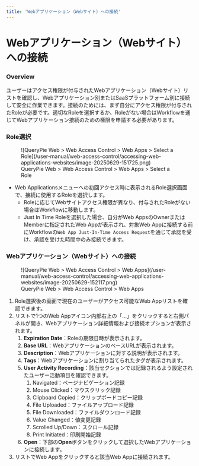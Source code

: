 ```yaml
---
title: 'Webアプリケーション（Webサイト）への接続'
---
```


# Webアプリケーション（Webサイト）への接続

### Overview

ユーザーはアクセス権限が付与されたWebアプリケーション（Webサイト）リストを確認し、Webアプリケーション別またはSaaSプラットフォーム別に接続して安全に作業できます。接続のためには、まず自分にアクセス権限が付与されたRoleが必要です。適切なRoleを選択するか、Roleがない場合はWorkflowを通じてWebアプリケーション接続のための権限を申請する必要があります。

### Role選択

<figure data-layout="center" data-align="center">
![QueryPie Web &gt; Web Access Control &gt; Web Apps &gt; Select a Role](/user-manual/web-access-control/accessing-web-applications-websites/image-20250629-151725.png)
<figcaption>
QueryPie Web &gt; Web Access Control &gt; Web Apps &gt; Select a Role
</figcaption>
</figure>

* Web Applicationsメニューへの初回アクセス時に表示されるRole選択画面で、接続に使用するRoleを選択します。
    * Roleに応じてWebサイトアクセス権限が異なり、付与されたRoleがない場合はWorkflowに移動します。
    * Just In Time Roleを選択した場合、自分がWeb AppsのOwnerまたはMemberに指定されたWeb Appが表示され、対象Web Appに接続する前にWorkflowの`Web App Just-In-Time Access Request`を通じて承認を受け、承認を受けた時間中のみ接続できます。

### Webアプリケーション（Webサイト）への接続

<figure data-layout="center" data-align="center">
![QueryPie Web &gt; Web Access Control &gt; Web Apps](/user-manual/web-access-control/accessing-web-applications-websites/image-20250629-152117.png)
<figcaption>
QueryPie Web &gt; Web Access Control &gt; Web Apps
</figcaption>
</figure>

1. Role選択後の画面で現在のユーザーがアクセス可能なWeb Appリストを確認できます。
2. リストで1つのWeb Appアイコン内部右上の「...」をクリックすると右側パネルが開き、Webアプリケーション詳細情報および接続オプションが表示されます。
    1.  **Expiration Date**：Roleの期限日時が表示されます。
    2.  **Base URL**：WebアプリケーションのベースURLが表示されます。
    3.  **Description**：Webアプリケーションに対する説明が表示されます。
    4.  **Tags**：Webアプリケーションに割り当てられたタグが表示されます。
    5.  **User Activity Recording**：該当セクションでは記録されるよう設定されたユーザー活動項目を確認できます。
        1. Navigated：ページナビゲーション記録
        2. Mouse Clicked：マウスクリック記録
        3. Clipboard Copied：クリップボードコピー記録
        4. File Uploaded：ファイルアップロード記録
        5. File Downloaded：ファイルダウンロード記録
        6. Value Changed：値変更記録
        7. Scrolled Up/Down：スクロール記録
        8. Print Initiated：印刷開始記録
    6.  **Open**：下部の**Open**ボタンをクリックして選択したWebアプリケーションに接続します。
3. リストでWeb Appをクリックすると該当Web Appに接続されます。

